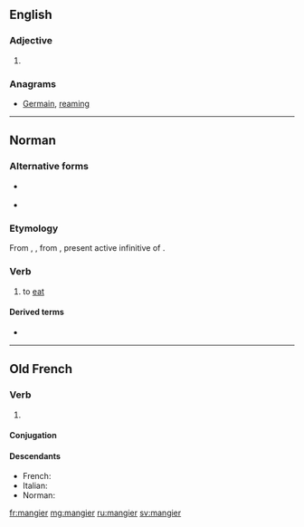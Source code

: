 ==English==

===Adjective===
{{head|en|adjective comparative form}}

# {{en-comparative of|mangy}}

===Anagrams===
* [[Germain#English|Germain]], [[reaming#English|reaming]]

----

==Norman==

===Alternative forms===
* {{l|nrf|mãdji}} {{qualifier|Sark}}
* {{l|nrf|mangi}} {{qualifier|Jersey}}

===Etymology===
From {{etyl|fro|nrf}} {{m|fro|mengier}}, {{m|fro|mangier}}, from {{etyl|LL.|nrf}} {{m|fro|manducare||to chew, devour}}, present active infinitive of {{m|la|manducō}}.

===Verb===
{{nrf-verb}}

# {{label|nrf|Guernsey}} to [[eat]]

====Derived terms====
* {{l|nrf|mang'rie||food}}

----

==Old French==

===Verb===
{{head|fro|verb}}

# {{alternative form of|mengier|lang=fro}}

====Conjugation====
{{fro-conj-ier|press=manju}}

====Descendants====
* French: {{l|fr|manger}}
* Italian: {{l|it|mangiare}} {{qualifier|borrowed}}
* Norman: {{l|nrf|mangi}}

[[fr:mangier]]
[[mg:mangier]]
[[ru:mangier]]
[[sv:mangier]]